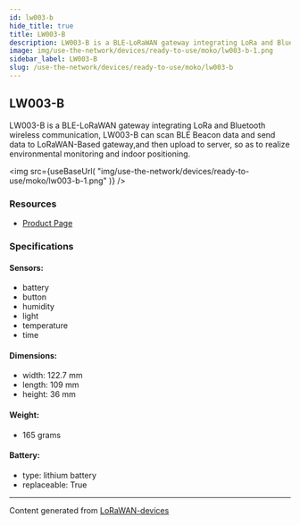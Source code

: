 ```yaml
---
id: lw003-b
hide_title: true
title: LW003-B
description: LW003-B is a BLE-LoRaWAN gateway integrating LoRa and Bluetooth wireless communication, LW003-B can scan BLE Beacon data and send data to LoRaWAN-Based gateway,and then upload to server, so as to realize environmental monitoring and indoor positioning.
image: img/use-the-network/devices/ready-to-use/moko/lw003-b-1.png
sidebar_label: LW003-B
slug: /use-the-network/devices/ready-to-use/moko/lw003-b
---
```



## LW003-B

LW003-B is a BLE-LoRaWAN gateway integrating LoRa and Bluetooth wireless communication, LW003-B can scan BLE Beacon data and send data to LoRaWAN-Based gateway,and then upload to server, so as to realize environmental monitoring and indoor positioning.

<img
src={useBaseUrl(
"img/use-the-network/devices/ready-to-use/moko/lw003-b-1.png"
)}
/>

### Resources

- [Product Page](https://www.mokosmart.com/lorawan-probe-lw003-b/)

### Specifications

#### Sensors:
- battery
- button
- humidity
- light
- temperature
- time
#### Dimensions:
- width: 122.7 mm
- length: 109 mm
- height: 36 mm
#### Weight: 
- 165 grams
#### Battery: 
- type: lithium battery
- replaceable: True



---
Content generated from [LoRaWAN-devices](https://github.com/TheThingsNetwork/lorawan-devices)
